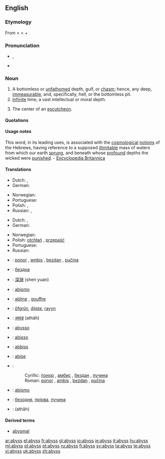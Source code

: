 {{wikipedia}}
==English==

===Etymology===
From {{ME.}} {{term|abissus|lang=enm}} < {{L.}} {{term|abyssus||a bottomless gulf|lang=la}} < {{AGr.}} {{term|sc=polytonic|ἄβυσσος||tr=abyssos|bottomless|lang=grc}} {{term|sc=polytonic|ἀ-||tr=a-|not|lang=grc}}+ {{term|sc=polytonic|βυσσός||tr=bysso|depth|lang=grc}}

===Pronunciation===
* {{enPR|/ə-bĭs'/}}, {{IPA|/əˈbɪs/}} {{SAMPA|/@"bIs/}}
* {{audio|en-us-abyss.ogg|Audio (US)}}

===Noun===
{{en-noun|es}}

# A bottomless or [[unfathomed]] depth, gulf, or [[chasm]]; hence, any deep, [[immeasurable]], and, specifically, hell, or the bottomless pit.
# [[infinite|Infinite]] time; a vast intellectual or moral depth.
# {{heraldry}} The center of an [[escutcheon]].

====Quotations====
{{seeCites}}

====Usage notes====
This word, in its leading uses, is associated with the [[cosmological]] [[notions]] of the Hebrews, having reference to a supposed [[illimitable]] mass of waters from which our earth [[sprung]], and beneath whose [[profound]] depths the wicked were [[punished]]. - [[Encyclopedia Britannica]]

====Translations====
{{trans-top|a bottomless or unfathomed depth}}
* Dutch: {{t+|nl|afgrond|m}}, {{t-|nl|ravijn|n}}
* German: {{t+|de|Abgrund|m}}
{{trans-mid}}
* Norwegian: {{t-|no|avgrunn|m}}
* Portuguese: {{t+|pt|abismo|m}}
* Polish: {{t|pl|otchłań|f}}, {{t|pl|przepaść|f}}
* Russian: {{t-|ru|бездна|f|tr=b'ézdna|sc=Cyrl}}, {{t-|ru|пучина|f|tr=pučína|sc=Cyrl}} {{qualifier|sea}}
{{trans-bottom}}

{{trans-top|infinite time; a vast intellectual or moral depth}}
* Dutch: {{t+|nl|afgrond|m}}, {{t+|nl|kloof|m|f}}
* German: {{t+|de|Abgrund|m}}
{{trans-mid}}
* Norwegian: {{t-|no|avgrunn|m}}
* Polish: [[otchłań]] {{f}}, [[przepaść]] {{f}}
* Portuguese: {{t+|pt|abismo|m}}
* Russian: {{t-|ru|бездна|f|tr=b'ézdna|sc=Cyrl}}
{{trans-bottom}}

{{checktrans-top}}
* {{ttbc|Bosnian}}: [[ponor]] {{m}}, [[ambis]] {{m}}, [[bezdan]] {{m}}, [[pučina]] {{f}}
* {{ttbc|Bulgarian}}: [[бездна]]
* {{ttbc|Chinese}}: [[深淵]] (shen yuan)
* {{ttbc|Esperanto}}: [[abismo]]
* {{ttbc|French}}: [[abîme]] {{m}}, [[gouffre]] {{m}}
* {{ttbc|Frisian}}: [[ôfgrûn]], [[djipte]], [[ravyn]] {{n}}
* {{ttbc|Hindi}}: [[अथाह]] (athāh) {{m}}
* {{ttbc|Interlingua}}: [[abysso]]
* {{ttbc|Italian}}: [[abisso]] {{f}}
{{trans-mid}}
* {{ttbc|Maltese}}: [[abbiss]] {{f}}
* {{ttbc|Novial}}: [[abise]]
* {{ttbc|Serbian}}:
*: Cyrillic: [[понор]] {{m}}, [[амбис]] {{m}}, [[бездан]] {{m}}, [[пучина]] {{f}}
*: Roman: [[ponor]] {{m}}, [[ambis]] {{m}}, [[bezdan]] {{m}}, [[pučina]] {{f}}
* {{ttbc|Spanish}}: [[abismo]] {{m}}
* {{ttbc|Ukrainian}}: [[безодня]], [[прірва]], [[пучина]]
* {{ttbc|Urdu}}: {{URchar|[[اتھاہ]]}} (athāh) {{m}}
{{trans-bottom}}

====Derived terms====
* [[abysmal]]

[[ar:abyss]]
[[el:abyss]]
[[fr:abyss]]
[[gl:abyss]]
[[io:abyss]]
[[ie:abyss]]
[[it:abyss]]
[[hu:abyss]]
[[ml:abyss]]
[[pl:abyss]]
[[pt:abyss]]
[[ru:abyss]]
[[fi:abyss]]
[[sv:abyss]]
[[ta:abyss]]
[[te:abyss]]
[[vi:abyss]]
[[uk:abyss]]
[[zh:abyss]]